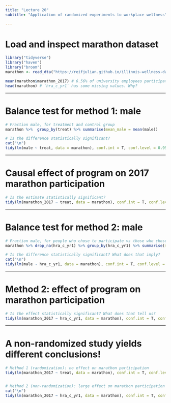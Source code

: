---
title: "Lecture 20"
subtitle: "Application of randomized experiments to workplace wellness"

---


# Load and inspect marathon dataset


```{r, message=F}
library("tidyverse")
library("haven")
library("broom")
marathon <- read_dta("https://reifjulian.github.io/illinois-wellness-data/data/stata/marathon.dta")

mean(marathon$marathon_2017) # 6.56% of university employees participated
head(marathon) # `hra_c_yr1` has some missing values. Why?
```





---

# Balance test for method 1: male

```{r}
# Fraction male, for treatment and control group
marathon %>%  group_by(treat) %>% summarise(mean_male = mean(male))

# Is the difference statistically significant?
cat("\n")
tidy(lm(male ~ treat, data = marathon), conf.int = T, conf.level = 0.95)
```



---

# Causal effect of program on 2017 marathon participation

```{r c2}
# Is the estimate statistically significant?
tidy(lm(marathon_2017 ~ treat, data = marathon), conf.int = T, conf.level = 0.95)
```




---

# Balance test for method 2: male

```{r c3}
# Fraction male, for people who chose to participate vs those who chose not to
marathon %>% drop_na(hra_c_yr1) %>% group_by(hra_c_yr1) %>% summarise(mean_male = mean(male))

# Is the difference statistically significant? What does that imply?
cat("\n")
tidy(lm(male ~ hra_c_yr1, data = marathon), conf.int = T, conf.level = 0.95)
```

---

# Method 2: effect of program on marathon participation

```{r c4}
# Is the effect statistically significant? What does that tell us?
tidy(lm(marathon_2017 ~ hra_c_yr1, data = marathon), conf.int = T, conf.level = 0.95)
```



---

# A non-randomized study yields different conclusions!


```{r}
# Method 1 (randomization): no effect on marathon participation
tidy(lm(marathon_2017 ~ treat, data = marathon), conf.int = T, conf.level = 0.95)


# Method 2 (non-randomization): large effect on marathon participation
cat("\n")
tidy(lm(marathon_2017 ~ hra_c_yr1, data = marathon), conf.int = T, conf.level = 0.95)
```



